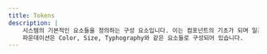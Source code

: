 ```yaml
---
title: Tokens
description: |
    시스템의 기본적인 요소들을 정의하는 구성 요소입니다. 이는 컴포넌트의 기초가 되며 일관성과 재사용성을 제공하는 데 중요한 역할을 합니다.
    파운데이션은 Color, Size, Typhography와 같은 요소들로 구성되어 있습니다.
---
```


<FoundationList>
    <FoundationCard
        title="Color"
        description="컬러 토큰은 브랜드의 정체성과 사용자 경험을 지원하는 다양한 색상을 정의합니다."
        imageUrl="https://statics.goorm.io/gds/docs/foundation/introduction/color.svg"
        href="foundation/color"
    />
    <FoundationCard
        title="Size"
        description="요소의 크기, 여백과 관련된 값을 정의하여 일관된 디자인을 유지하는 데 도움을 줍니다."
        imageUrl="https://statics.goorm.io/gds/docs/foundation/introduction/size.svg"
        href="foundation/size"
    />
    <FoundationCard
        title="Typography"
        description="텍스트의 스타일과 형식을 정의하여 일관된 글꼴 사용과 가독성을 보장합니다."
        imageUrl="https://statics.goorm.io/gds/docs/foundation/introduction/typography.svg"
        href="foundation/typography"
    />
</FoundationList>
